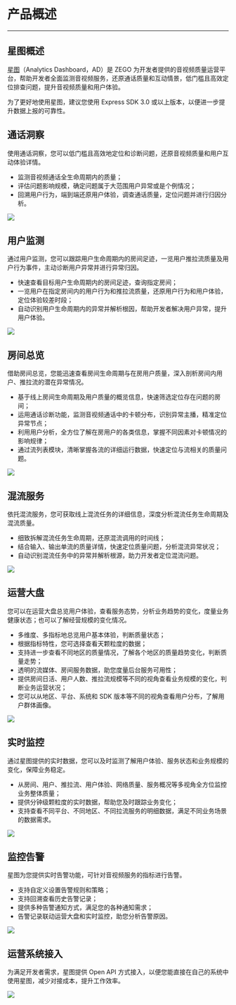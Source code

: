 # 产品概述

- - -

## 星图概述

[星图](https://console.zego.im)（Analytics Dashboard，AD）是 ZEGO 为开发者提供的音视频质量运营平台，帮助开发者全面监测音视频服务，还原通话质量和互动情景，低门槛且高效定位排查问题，提升音视频质量和用户体验。

<Note title="说明">

为了更好地使用星图，建议您使用 Express SDK 3.0 或以上版本，以便进一步提升数据上报的可靠性。
</Note>

## 通话洞察
使用通话洞察，您可以低门槛且高效地定位和诊断问题，还原音视频质量和用户互动体验详情。
- 监测音视频通话全生命周期内的质量；
- 评估问题影响规模，确定问题属于大范围用户异常或是个例情况；
- 回溯用户行为，端到端还原用户体验，调查通话质量，定位问题并进行归因分析。 

<Frame width="80%" height="auto" caption="">
  <img src="https://storage.zego.im/sdk-doc/Pics/Prism/Chat_Quality_Monitoring.jpg" />
</Frame>

## 用户监测
通过用户监测，您可以跟踪用户生命周期内的房间足迹，一览用户推拉流质量及用户行为事件，主动诊断用户异常并进行异常归因。
- 快速查看目标用户生命周期内的房间足迹，查询指定房间；
- 一览用户在指定房间内的用户行为和推拉流质量，还原用户行为和用户体验，定位体验较差时段；
- 自动识别用户生命周期内的异常并解析根因，帮助开发者解决用户异常，提升用户体验。    

<Frame width="80%" height="auto" caption="">
  <img src="https://storage.zego.im/sdk-doc/Pics/Prism/User_Monitoring.jpg" />
</Frame>

##  房间总览

借助房间总览，您能迅速查看房间生命周期与在房用户质量，深入剖析房间内用户、推拉流的潜在异常情况。
- 基于线上房间生命周期及用户质量的概览信息，快速筛选定位存在问题的房间；
- 运用通话诊断功能，监测音视频通话中的卡顿分布，识别异常主播，精准定位异常节点；
- 利用用户分析，全方位了解在房用户的各类信息，掌握不同因素对卡顿情况的影响规律；
- 通过流列表模块，清晰掌握各流的详细运行数据，快速定位与流相关的质量问题。

<Frame width="80%" height="auto">
  <img src="https://media-resource.spreading.io/docuo/workspace564/27e54a759d23575969552654cb45bf89/209a580b89.jpg" />
</Frame>

## 混流服务

依托混流服务，您可获取线上混流任务的详细信息，深度分析混流任务生命周期及混流质量。
- 细致拆解混流任务生命周期，还原混流调用的时间线；
- 结合输入、输出单流的质量详情，快速定位质量问题，分析混流异常状况；
- 自动识别混流任务中的异常并解析根源，助力开发者定位混流问题。

<Frame width="80%" height="auto">
  <img src="https://media-resource.spreading.io/docuo/workspace564/27e54a759d23575969552654cb45bf89/093fe1abb4.jpg" />
</Frame>

## 运营大盘

您可以在运营大盘总览用户体验，查看服务态势，分析业务趋势的变化，度量业务健康状态；也可以了解经营规模的变化情况。

- 多维度、多指标地总览用户基本体验，判断质量状态；
- 根据指标特性，您可选择查看天颗粒度的数据；
- 支持进一步查看不同地区的质量情况，了解各个地区的质量趋势变化，判断质量走势；
- 透明的流媒体、房间服务数据，助您度量后台服务可用性；    
- 提供房间日活、用户人数、推拉流规模等不同的视角查看业务规模的变化，判断业务运营状况；
- 您可以从地区、平台、系统和 SDK 版本等不同的视角查看用户分布，了解用户群体画像。   

<Frame width="80%" height="auto" caption="">
  <img src="https://storage.zego.im/sdk-doc/Pics/Prism/Operation_Dashboard.jpg" />
</Frame>

## 实时监控
通过星图提供的实时数据，您可以及时监测了解用户体验、服务状态和业务规模的变化，保障业务稳定。
- 从房间、用户、推拉流、用户体验、网络质量、服务概况等多视角全方位监控业务整体质量；
- 提供分钟级颗粒度的实时数据，帮助您及时跟踪业务变化；
- 支持查看不同平台、不同地区、不同拉流服务的明细数据，满足不同业务场景的数据需求。   

<Frame width="80%" height="auto" caption="">
  <img src="https://storage.zego.im/sdk-doc/Pics/Prism/Real_Time_Monitoring.jpg" />
</Frame>

## 监控告警
星图为您提供实时告警功能，可针对音视频服务的指标进行告警。
- 支持自定义设置告警规则和策略；
- 支持回溯查看历史告警记录；
- 提供多种告警通知方式，满足您的各种通知需求；
- 告警记录联动运营大盘和实时监控，助您分析告警原因。    



<Frame width="80%" height="auto" caption="">
  <img src="https://storage.zego.im/sdk-doc/Pics/Prism/Alerting.jpg" />
</Frame>

## 运营系统接入

为满足开发者需求，星图提供 Open API 方式接入，以便您能直接在自己的系统中使用星图，减少对接成本，提升工作效率。

<Frame width="80%" height="auto" caption="">
  <img src="https://storage.zego.im/sdk-doc/Pics/Prism/Operation_System_Integration.jpg" />
</Frame>